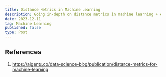 ```yaml
---
title: Distance Metrics in Machine Learning
description: Going in-depth on distance metrics in machine learning + examples
date: 2023-12-11
tag: Machine Learning
published: false
type: Post
---
```


## References

1. https://aigents.co/data-science-blog/publication/distance-metrics-for-machine-learning
